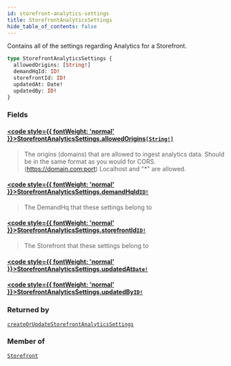 ```yaml
---
id: storefront-analytics-settings
title: StorefrontAnalyticsSettings
hide_table_of_contents: false
---
```








Contains all of the settings regarding Analytics for a Storefront.

```graphql
type StorefrontAnalyticsSettings {
  allowedOrigins: [String!]
  demandHqId: ID!
  storefrontId: ID!
  updatedAt: Date!
  updatedBy: ID!
}
```


### Fields

#### [<code style={{ fontWeight: 'normal' }}>StorefrontAnalyticsSettings.<b>allowedOrigins</b></code>](#)<Bullet />[`[String!]`](/demand/api/graphql-admin/reference/scalars/string) <Badge class="secondary" text="list"/> <Badge class="secondary" text="scalar"/>
> The origins (domains) that are allowed to ingest analytics data.
Should be in the same format as you would for CORS. (https://domain.com:port)
Localhost and "*" are allowed.
> 

#### [<code style={{ fontWeight: 'normal' }}>StorefrontAnalyticsSettings.<b>demandHqId</b></code>](#)<Bullet />[`ID!`](/demand/api/graphql-admin/reference/scalars/id) <Badge class="secondary" text="non-null"/> <Badge class="secondary" text="scalar"/>
> The DemandHq that these settings belong to
> 

#### [<code style={{ fontWeight: 'normal' }}>StorefrontAnalyticsSettings.<b>storefrontId</b></code>](#)<Bullet />[`ID!`](/demand/api/graphql-admin/reference/scalars/id) <Badge class="secondary" text="non-null"/> <Badge class="secondary" text="scalar"/>
> The Storefront that these settings belong to
> 

#### [<code style={{ fontWeight: 'normal' }}>StorefrontAnalyticsSettings.<b>updatedAt</b></code>](#)<Bullet />[`Date!`](/demand/api/graphql-admin/reference/scalars/date) <Badge class="secondary" text="non-null"/> <Badge class="secondary" text="scalar"/>
> 
> 

#### [<code style={{ fontWeight: 'normal' }}>StorefrontAnalyticsSettings.<b>updatedBy</b></code>](#)<Bullet />[`ID!`](/demand/api/graphql-admin/reference/scalars/id) <Badge class="secondary" text="non-null"/> <Badge class="secondary" text="scalar"/>
> 
> 



### Returned by

[`createOrUpdateStorefrontAnalyticsSettings`](/demand/api/graphql-admin/reference/mutations/create-or-update-storefront-analytics-settings)  <Badge class="secondary" text="mutation"/>

### Member of

[`Storefront`](/demand/api/graphql-admin/reference/objects/storefront)  <Badge class="secondary" text="object"/>



